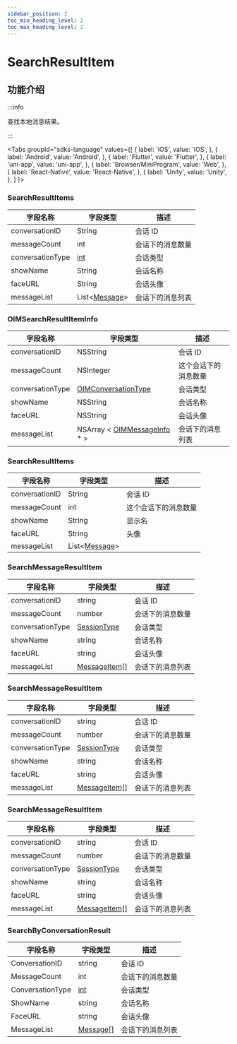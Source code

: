 ```yaml
---
sidebar_position: 2
toc_min_heading_level: 2
toc_max_heading_level: 2
---
```


# SearchResultItem

## 功能介绍

:::info

查找本地消息结果。

:::

<Tabs
groupId="sdks-language"
values={[
{ label: 'iOS', value: 'iOS', },
{ label: 'Android', value: 'Android', },
{ label: 'Flutter', value: 'Flutter', },
{ label: 'uni-app', value: 'uni-app', },
{ label: 'Browser/MiniProgram', value: 'Web', },
{ label: 'React-Native', value: 'React-Native', },
{ label: 'Unity', value: 'Unity', },
]
}>

<TabItem value="Flutter">

### SearchResultItems

| 字段名称         | 字段类型                                                 | 描述                                                             |
| ---------------- | -------------------------------------------------------- | ---------------------------------------------------------------- |
| conversationID   | String                                                   | 会话 ID                                                          |
| messageCount     | int                                                      | 会话下的消息数量                                             |
| conversationType | [int](docs/sdks/enum/conversationType.mdx)                                                      | 会话类型  |
| showName         | String                                                   | 会话名称                                                           |
| faceURL          | String                                                   | 会话头像                                                             |
| messageList      | List<[Message](docs/sdks/class/message/messageInfo.mdx)> |  会话下的消息列表                                                                |

</TabItem>

<TabItem value="iOS">

### OIMSearchResultItemInfo

| 字段名称         | 字段类型                                                                 | 描述                 |
| ---------------- | ------------------------------------------------------------------------ | -------------------- |
| conversationID   | NSString                                                                 | 会话 ID              |
| messageCount     | NSInteger                                                                | 这个会话下的消息数量 |
| conversationType | [OIMConversationType](docs/sdks/enum/conversationType.mdx)               | 会话类型                     |
| showName         | NSString                                                                 | 会话名称                     |
| faceURL          | NSString                                                                 |  会话头像                    |
| messageList      | NSArray < [OIMMessageInfo](docs/sdks/class/message/messageInfo.mdx) \* > | 会话下的消息列表                     |

</TabItem>

<TabItem value="Android">

### SearchResultItems

| 字段名称         | 字段类型                                                 | 描述                                                             |
| ---------------- | -------------------------------------------------------- | ---------------------------------------------------------------- |
| conversationID   | String                                                   | 会话 ID                                                          |
| messageCount     | int                                                      | 这个会话下的消息数量                                             |
| showName         | String                                                   | 显示名                                                           |
| faceURL          | String                                                   | 头像                                                             |
| messageList      | List<[Message](docs/sdks/class/message/messageInfo.mdx)> |

</TabItem>

<TabItem value="Web">

### SearchMessageResultItem

| 字段名称         | 字段类型                                                 | 描述             |
| ---------------- | -------------------------------------------------------- | ---------------- |
| conversationID   | string                                                   | 会话 ID          |
| messageCount     | number                                                   | 会话下的消息数量 |
| conversationType | [SessionType](docs/sdks/enum/conversationType.mdx)       | 会话类型         |
| showName         | string                                                   | 会话名称         |
| faceURL          | string                                                   | 会话头像         |
| messageList      | [MessageItem](docs/sdks/class/message/messageInfo.mdx)[] | 会话下的消息列表 |

</TabItem>

<TabItem value="uni-app">

### SearchMessageResultItem

| 字段名称         | 字段类型                                                 | 描述             |
| ---------------- | -------------------------------------------------------- | ---------------- |
| conversationID   | string                                                   | 会话 ID          |
| messageCount     | number                                                   | 会话下的消息数量 |
| conversationType | [SessionType](docs/sdks/enum/conversationType.mdx)       | 会话类型         |
| showName         | string                                                   | 会话名称         |
| faceURL          | string                                                   | 会话头像         |
| messageList      | [MessageItem](docs/sdks/class/message/messageInfo.mdx)[] | 会话下的消息列表 |

</TabItem>

<TabItem value="React-Native">

### SearchMessageResultItem

| 字段名称         | 字段类型                                                 | 描述             |
| ---------------- | -------------------------------------------------------- | ---------------- |
| conversationID   | string                                                   | 会话 ID          |
| messageCount     | number                                                   | 会话下的消息数量 |
| conversationType | [SessionType](docs/sdks/enum/conversationType.mdx)       | 会话类型         |
| showName         | string                                                   | 会话名称         |
| faceURL          | string                                                   | 会话头像         |
| messageList      | [MessageItem](docs/sdks/class/message/messageInfo.mdx)[] | 会话下的消息列表 |

</TabItem>

<TabItem value="Unity">

### SearchByConversationResult

| 字段名称         | 字段类型                                                 | 描述                                                             |
| ---------------- | -------------------------------------------------------- | ---------------------------------------------------------------- |
| ConversationID   | string                                                   | 会话 ID                                                          |
| MessageCount     | int                                                      | 会话下的消息数量                                             |
| ConversationType | [int](docs/sdks/enum/conversationType.mdx)                                                      | 会话类型  |
| ShowName         | string                                                   | 会话名称                                                           |
| FaceURL          | string                                                   | 会话头像                                                             |
| MessageList      | [Message](docs/sdks/class/message/messageInfo.mdx)[] |  会话下的消息列表                                                                |

</TabItem>
</Tabs>
